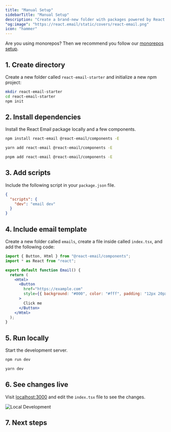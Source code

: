 ```yaml
---
title: "Manual Setup"
sidebarTitle: "Manual Setup"
description: "Create a brand-new folder with packages powered by React Email."
"og:image": "https://react.email/static/covers/react-email.png"
icon: "hammer"
---
```


<Note>Are you using monorepos? Then we recommend you follow our [monorepos setup](/getting-started/monorepo-setup/choose-package-manager).</Note>

## 1. Create directory

Create a new folder called `react-email-starter` and initialize a new npm project:

```sh
mkdir react-email-starter
cd react-email-starter
npm init
```

## 2. Install dependencies

Install the React Email package locally and a few components.

<CodeGroup>

```sh npm
npm install react-email @react-email/components -E
```

```sh yarn
yarn add react-email @react-email/components -E
```

```sh pnpm
pnpm add react-email @react-email/components -E
```

</CodeGroup>

## 3. Add scripts

Include the following script in your `package.json` file.

```json package.json
{
  "scripts": {
    "dev": "email dev"
  }
}
```

## 4. Include email template

Create a new folder called `emails`, create a file inside called `index.tsx`, and add the following code:

```jsx index.tsx
import { Button, Html } from "@react-email/components";
import * as React from "react";

export default function Email() {
  return (
    <Html>
      <Button
        href="https://example.com"
        style={{ background: "#000", color: "#fff", padding: "12px 20px" }}
      >
        Click me
      </Button>
    </Html>
  );
}
```

## 5. Run locally

Start the development server.

<CodeGroup>

```sh npm
npm run dev
```

```sh yarn
yarn dev
```

</CodeGroup>

## 6. See changes live

Visit [localhost:3000](http://localhost:3000) and edit the `index.tsx` file to see the changes.

<Frame>
  <img alt="Local Development" src="/images/local-dev.jpg" />
</Frame>

## 7. Next steps

<Snippet file="next-steps.mdx" />
